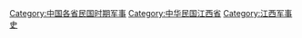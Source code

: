 [[Category:中国各省民国时期军事|Category:中国各省民国时期军事]]
[[Category:中华民国江西省|Category:中华民国江西省]]
[[Category:江西军事史|Category:江西军事史]]